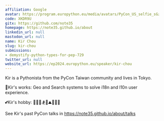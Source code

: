 ```yaml
---
affiliation: Google
avatar: https://program.europython.eu/media/avatars/PyCon_US_selfie_sGzgapq.jpeg
code: XKDR9U
gitx: https://github.com/note35
homepage: https://note35.github.io/about
linkedin_url: null
mastodon_url: null
name: Kir Chou
slug: kir-chou
submissions:
- demystify-python-types-for-pep-729
twitter_url: null
website_url: https://ep2024.europython.eu/speaker/kir-chou
---
```


Kir is a Pythonista from the PyCon Taiwan community and lives in Tokyo.

💼Kir's works: Geo and Search systems to solve i18n and l10n user experience.

💕Kir's hobby: 🍷🍶🍺🏂🧗⛰️🧑‍🌾🏃

See Kir's past PyCon talks in https://note35.github.io/about/talks
